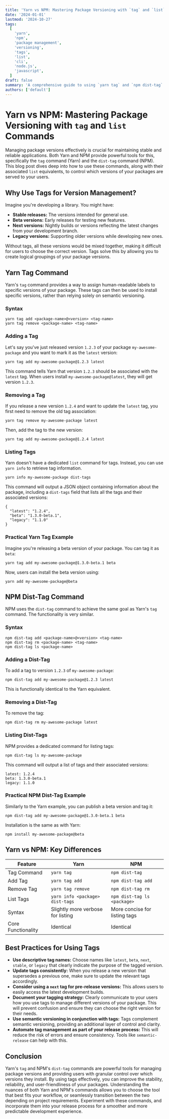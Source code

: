 ```yaml
---
title: 'Yarn vs NPM: Mastering Package Versioning with `tag` and `list` Commands'
date: '2024-01-01'
lastmod: '2024-10-27'
tags:
  [
    'yarn',
    'npm',
    'package management',
    'versioning',
    'tags',
    'list',
    'cli',
    'node.js',
    'javascript',
  ]
draft: false
summary: 'A comprehensive guide to using `yarn tag` and `npm dist-tag` for managing package versions and release channels. Learn how to tag, list, and publish packages with specific tags for better control and smoother deployments.'
authors: ['default']
---
```


# Yarn vs NPM: Mastering Package Versioning with `tag` and `list` Commands

Managing package versions effectively is crucial for maintaining stable and reliable applications. Both Yarn and NPM provide powerful tools for this, specifically the `tag` command (Yarn) and the `dist-tag` command (NPM). This blog post dives deep into how to use these commands, along with their associated `list` equivalents, to control which versions of your packages are served to your users.

## Why Use Tags for Version Management?

Imagine you're developing a library. You might have:

- **Stable releases:** The versions intended for general use.
- **Beta versions:** Early releases for testing new features.
- **Next versions:** Nightly builds or versions reflecting the latest changes from your development branch.
- **Legacy versions:** Supporting older versions while developing new ones.

Without tags, all these versions would be mixed together, making it difficult for users to choose the correct version. Tags solve this by allowing you to create logical groupings of your package versions.

## Yarn Tag Command

Yarn's `tag` command provides a way to assign human-readable labels to specific versions of your package. These tags can then be used to install specific versions, rather than relying solely on semantic versioning.

### Syntax

```plaintext
yarn tag add <package-name>@<version> <tag-name>
yarn tag remove <package-name> <tag-name>
```

### Adding a Tag

Let's say you've just released version `1.2.3` of your package `my-awesome-package` and you want to mark it as the `latest` version:

```plaintext
yarn tag add my-awesome-package@1.2.3 latest
```

This command tells Yarn that version `1.2.3` should be associated with the `latest` tag. When users install `my-awesome-package@latest`, they will get version `1.2.3`.

### Removing a Tag

If you release a new version `1.2.4` and want to update the `latest` tag, you first need to remove the old tag association:

```plaintext
yarn tag remove my-awesome-package latest
```

Then, add the tag to the new version:

```plaintext
yarn tag add my-awesome-package@1.2.4 latest
```

### Listing Tags

Yarn doesn't have a dedicated `list` command for tags. Instead, you can use `yarn info` to retrieve tag information.

```plaintext
yarn info my-awesome-package dist-tags
```

This command will output a JSON object containing information about the package, including a `dist-tags` field that lists all the tags and their associated versions:

```plaintext
{
  "latest": "1.2.4",
  "beta": "1.3.0-beta.1",
  "legacy": "1.1.0"
}
```

### Practical Yarn Tag Example

Imagine you're releasing a beta version of your package. You can tag it as `beta`:

```plaintext
yarn tag add my-awesome-package@1.3.0-beta.1 beta
```

Now, users can install the beta version using:

```plaintext
yarn add my-awesome-package@beta
```

## NPM Dist-Tag Command

NPM uses the `dist-tag` command to achieve the same goal as Yarn's `tag` command. The functionality is very similar.

### Syntax

```plaintext
npm dist-tag add <package-name>@<version> <tag-name>
npm dist-tag rm <package-name> <tag-name>
npm dist-tag ls <package-name>
```

### Adding a Dist-Tag

To add a tag to version `1.2.3` of `my-awesome-package`:

```plaintext
npm dist-tag add my-awesome-package@1.2.3 latest
```

This is functionally identical to the Yarn equivalent.

### Removing a Dist-Tag

To remove the tag:

```plaintext
npm dist-tag rm my-awesome-package latest
```

### Listing Dist-Tags

NPM provides a dedicated command for listing tags:

```plaintext
npm dist-tag ls my-awesome-package
```

This command will output a list of tags and their associated versions:

```
latest: 1.2.4
beta: 1.3.0-beta.1
legacy: 1.1.0
```

### Practical NPM Dist-Tag Example

Similarly to the Yarn example, you can publish a beta version and tag it:

```plaintext
npm dist-tag add my-awesome-package@1.3.0-beta.1 beta
```

Installation is the same as with Yarn:

```plaintext
npm install my-awesome-package@beta
```

## Yarn vs NPM: Key Differences

| Feature            | Yarn                              | NPM                           |
| ------------------ | --------------------------------- | ----------------------------- |
| Tag Command        | `yarn tag`                        | `npm dist-tag`                |
| Add Tag            | `yarn tag add`                    | `npm dist-tag add`            |
| Remove Tag         | `yarn tag remove`                 | `npm dist-tag rm`             |
| List Tags          | `yarn info <package> dist-tags`   | `npm dist-tag ls <package>`   |
| Syntax             | Slightly more verbose for listing | More concise for listing tags |
| Core Functionality | Identical                         | Identical                     |

## Best Practices for Using Tags

- **Use descriptive tag names:** Choose names like `latest`, `beta`, `next`, `stable`, or `legacy` that clearly indicate the purpose of the tagged version.
- **Update tags consistently:** When you release a new version that supersedes a previous one, make sure to update the relevant tags accordingly.
- **Consider using a `next` tag for pre-release versions:** This allows users to easily access the latest development builds.
- **Document your tagging strategy:** Clearly communicate to your users how you use tags to manage different versions of your package. This will prevent confusion and ensure they can choose the right version for their needs.
- **Use semantic versioning in conjunction with tags:** Tags complement semantic versioning, providing an additional layer of control and clarity.
- **Automate tag management as part of your release process:** This will reduce the risk of errors and ensure consistency. Tools like `semantic-release` can help with this.

## Conclusion

Yarn's `tag` and NPM's `dist-tag` commands are powerful tools for managing package versions and providing users with granular control over which versions they install. By using tags effectively, you can improve the stability, reliability, and user-friendliness of your packages. Understanding the nuances of both Yarn and NPM's commands allows you to choose the tool that best fits your workflow, or seamlessly transition between the two depending on project requirements. Experiment with these commands, and incorporate them into your release process for a smoother and more predictable development experience.
